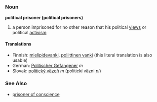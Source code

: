 === Noun ===
'''political prisoner (political prisoners)'''
#a person imprisoned for no other reason that his political [[view|views]] or political [[activism]]
==== Translations ====
*Finnish: [[mielipidevanki]], [[poliittinen vanki]] (this literal translation is also usable)
*German: [[Politischer Gefangener]] ''m''
*Slovak: [[politický väzeň]] ''m'' (politickí väzni ''pl'')

=== See Also ===
* [[prisoner of conscience]]